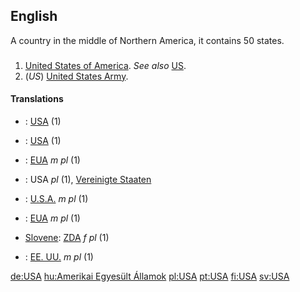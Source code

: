 ==English==
A country in the middle of Northern America, it contains 50 states.
==={{Abbreviation}}===

# [[United States|United States of America]].  ''See also'' [[US]].
# (''US'') [[United States Army]].

====Translations====
*{{zh}}: [[USA]] (1)
*{{fi}}: [[USA]] (1)
*{{fr}}: [[EUA]] ''m pl'' (1)
*{{de}}: USA ''pl'' (1), [[Vereinigte Staaten]]
*{{it}}: [[U.S.A.]] ''m pl'' (1)
*{{pt}}: [[EUA]] ''m pl'' (1)
*[[Slovene]]: [[ZDA]] ''f pl'' (1)
*{{es}}: [[EE. UU.]] ''m pl'' (1)

[[de:USA]]
[[hu:Amerikai Egyesült Államok]]
[[pl:USA]]
[[pt:USA]]
[[fi:USA]]
[[sv:USA]]